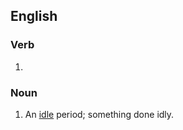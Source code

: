 ==English==

===Verb===
{{head|en|present participle}}

# {{present participle of|idle|lang=en|nocat=1}}

===Noun===
{{en-noun|~}}

# An [[idle]] period; something done idly.